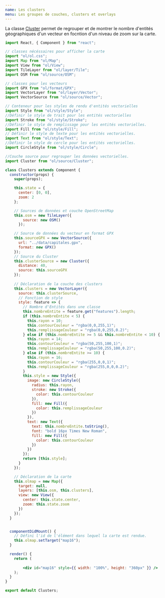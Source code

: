 ```yaml
---
name: Les clusters
menu: Les groupes de couches, clusters et overlays
---
```



La classe [Cluster](https://openlayers.org/en/latest/apidoc/module-ol_source_Cluster-Cluster.html) permet de regrouper et de montrer le nombre
d'entités géographiques d'un vecteur en focntion d'un niveau de zoom sur la carte.

<Clusters />

```jsx
import React, { Component } from "react";

// classes nécéssaires pour afficher la carte
import "ol/ol.css";
import Map from "ol/Map";
import View from "ol/View";
import TileLayer from "ol/layer/Tile";
import OSM from "ol/source/OSM";

// classes pour les vecteurs
import GPX from "ol/format/GPX";
import VectorLayer from "ol/layer/Vector";
import VectorSource from "ol/source/Vector";

// Conteneur pour les styles de rendu d'entités vectorielles
import Style from "ol/style/Style";
//Définir le style de trait pour les entités vectorielles
import Stroke from "ol/style/Stroke";
//Définir le style de remplissage pour les entités vectorielles.
import Fill from "ol/style/Fill";
// Définir le style de texte pour les entités vectorielles.
import Text from "ol/style/Text";
//Définir le style de cercle pour les entités vectorielles.
import CircleStyle from "ol/style/Circle";

//Couche source pour regrouper les données vectorielles.
import Cluster from "ol/source/Cluster";

class Clusters extends Component {
  constructor(props) {
    super(props);

    this.state = {
      center: [0, 0],
      zoom: 2
    };

    // Sources de données et couche OpenStreetMap
    this.osm = new TileLayer({
        source: new OSM()
      });

    // Source de données du vecteur en format GPX
    this.sourceGPX = new VectorSource({
      url: "../data/capitales.gpx",
      format: new GPX()
    });
    // Source du Cluster
    this.clusterSource = new Cluster({
      distance: 40,
      source: this.sourceGPX
    });
    
    // Déclaration de la couche des clusters
    this.clusters = new VectorLayer({
      source: this.clusterSource,
      // Fonction de style
      style: feature => {
        // Nombre d'Entités dans une classe
        this.nombreEntite = feature.get("features").length;
        if (this.nombreEntite < 5) {
          this.rayon = 10;
          this.contourCouleur = "rgba(0,0,255,1)";
          this.remplissageCouleur = "rgba(0,0,255,0.2)";
        } else if (this.nombreEntite >= 5 && this.nombreEntite < 10) {
          this.rayon = 14;
          this.contourCouleur = "rgba(50,255,100,1)";
          this.remplissageCouleur = "rgba(50,255,100,0.2)";
        } else if (this.nombreEntite >= 10) {
          this.rayon = 16;
          this.contourCouleur = "rgba(255,0,0,1)";
          this.remplissageCouleur = "rgba(255,0,0,0.2)";
        }
        this.style = new Style({
          image: new CircleStyle({
            radius: this.rayon,
            stroke: new Stroke({
              color: this.contourCouleur
            }),
            fill: new Fill({
              color: this.remplissageCouleur
            })
          }),
          text: new Text({
            text: this.nombreEntite.toString(),
            font: "bold 16px Times New Roman",
            fill: new Fill({
              color: this.contourCouleur
            })
          })
        });
        return [this.style];
      }
    });

    // Déclaration de la carte
    this.olmap = new Map({
      target: null,
      layers: [this.osm, this.clusters],
      view: new View({
        center: this.state.center,
        zoom: this.state.zoom
      })
    });
  }


  componentDidMount() {
    // Défini l'id de l'élément dans lequel la carte est rendue.
    this.olmap.setTarget("map16");
  }

  render() {
    return (
      
        <div id="map16" style={{ width: "100%", height: "360px" }} />
    );
  }
}

export default Clusters;
```